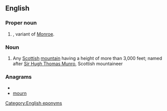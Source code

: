 ==English==

===Proper noun===
{{en-proper noun}}

# {{surname|[[Scottish]]|from=Scottish Gaelic|dot=}}, variant of [[Monroe]].

===Noun===
{{wikipedia}}
{{en-noun}}

#{{British}} Any [[Scottish]] [[mountain]] having a height of more than 3,000 feet; named after [[w:Hugh Munro|Sir Hugh Thomas Munro]], Scottish mountaineer

===Anagrams===
* {{alphagram|mnoru}}
* [[mourn#English|mourn]]


[[Category:English eponyms]]